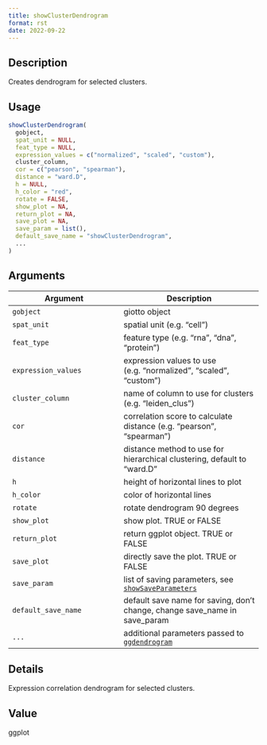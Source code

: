 ```yaml
--- 
title: showClusterDendrogram 
format: rst 
date: 2022-09-22 
--- 
```


## Description

Creates dendrogram for selected clusters.


## Usage

```r
showClusterDendrogram(
  gobject,
  spat_unit = NULL,
  feat_type = NULL,
  expression_values = c("normalized", "scaled", "custom"),
  cluster_column,
  cor = c("pearson", "spearman"),
  distance = "ward.D",
  h = NULL,
  h_color = "red",
  rotate = FALSE,
  show_plot = NA,
  return_plot = NA,
  save_plot = NA,
  save_param = list(),
  default_save_name = "showClusterDendrogram",
  ...
)
```


## Arguments

Argument      |Description
------------- |----------------
`gobject`     |     giotto object
`spat_unit`     |     spatial unit (e.g. "cell")
`feat_type`     |     feature type (e.g. "rna", "dna", "protein")
`expression_values`     |     expression values to use (e.g. "normalized", "scaled", "custom")
`cluster_column`     |     name of column to use for clusters (e.g. "leiden_clus")
`cor`     |     correlation score to calculate distance (e.g. "pearson", "spearman")
`distance`     |     distance method to use for hierarchical clustering, default to "ward.D"
`h`     |     height of horizontal lines to plot
`h_color`     |     color of horizontal lines
`rotate`     |     rotate dendrogram 90 degrees
`show_plot`     |     show plot. TRUE or FALSE
`return_plot`     |     return ggplot object. TRUE or FALSE
`save_plot`     |     directly save the plot. TRUE or FALSE
`save_param`     |     list of saving parameters, see [`showSaveParameters`](#showsaveparameters)
`default_save_name`     |     default save name for saving, don't change, change save_name in save_param
`...`     |     additional parameters passed to [`ggdendrogram`](#ggdendrogram)


## Details

Expression correlation dendrogram for selected clusters.


## Value

ggplot


